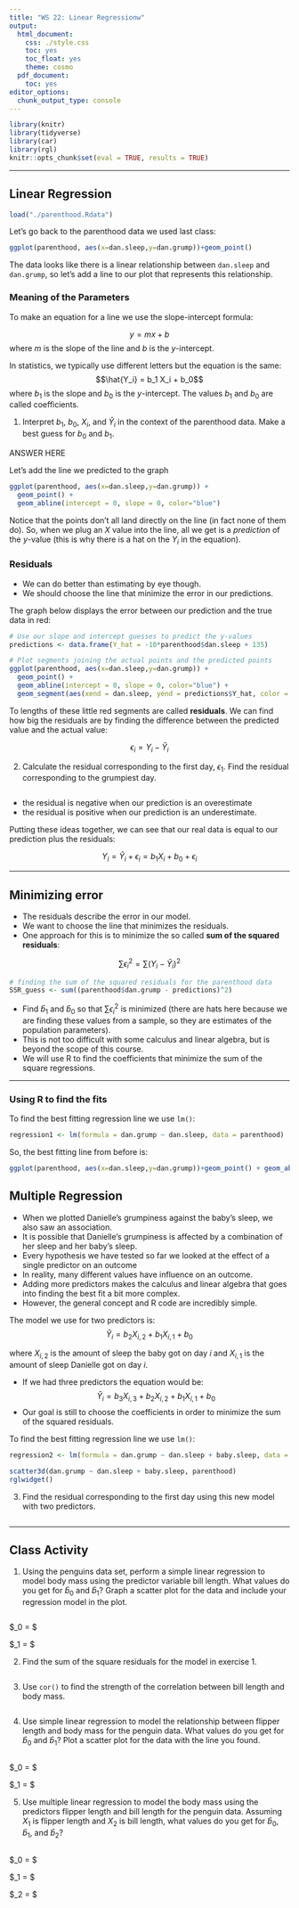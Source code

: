 ```yaml
---
title: "WS 22: Linear Regressionw"
output:
  html_document:
    css: ./style.css
    toc: yes
    toc_float: yes
    theme: cosmo
  pdf_document:
    toc: yes
editor_options:
  chunk_output_type: console
---
```





```r
library(knitr)
library(tidyverse)
library(car)
library(rgl)
knitr::opts_chunk$set(eval = TRUE, results = TRUE)
```


---

## Linear Regression
```r
load("./parenthood.Rdata")
```

Let's go back to the parenthood data we used last class:

```r
ggplot(parenthood, aes(x=dan.sleep,y=dan.grump))+geom_point()
```

The data looks like there is a linear relationship between `dan.sleep` and `dan.grump`, so let's add a line to our plot that represents this relationship.

### Meaning of the Parameters

To make an equation for a line we use the slope-intercept formula:

$$y=mx+b$$
where $m$ is the slope of the line and $b$ is the $y$-intercept. 

In statistics, we typically use different letters but the equation is the same:
$$\hat{Y_i} = b_1 X_i + b_0$$
where $b_1$ is the slope and $b_0$ is the $y$-intercept. The values $b_1$ and $b_0$ are called coefficients. 

1. Interpret $b_1$, $b_0$, $X_i$, and $\hat{Y}_i$ in the context of the parenthood data. Make a best guess for $b_0$ and $b_1$.

<div>
:::{#answer}

ANSWER HERE

:::
</div>

Let's add the line we predicted to the graph

```r

ggplot(parenthood, aes(x=dan.sleep,y=dan.grump)) +
  geom_point() + 
  geom_abline(intercept = 0, slope = 0, color="blue") 

```

Notice that the points don't all land directly on the line (in fact none of them do). So, when we plug an $X$ value into the line, all we get is a *prediction* of the $y$-value (this is why there is a hat on the $Y_i$ in the equation).


### Residuals

+ We can do better than estimating by eye though. 
+ We should choose the line that minimize the error in our predictions.

The graph below displays the error between our prediction and the true data in red:

```r
# Use our slope and intercept guesses to predict the y-values
predictions <- data.frame(Y_hat = -10*parenthood$dan.sleep + 135)

# Plot segments joining the actual points and the predicted points
ggplot(parenthood, aes(x=dan.sleep,y=dan.grump)) +
  geom_point() + 
  geom_abline(intercept = 0, slope = 0, color="blue") + 
  geom_segment(aes(xend = dan.sleep, yend = predictions$Y_hat, color = "resid"))

```

To lengths of these little red segments are called **residuals**. We can find how big the residuals are by finding the difference between the predicted value and the actual value:

$$\epsilon_i = Y_i - \hat{Y}_i$$

2. Calculate the residual corresponding to the first day, $\epsilon_1$. Find the residual corresponding to the grumpiest day.

```r

```

+ the residual is negative when our prediction is an overestimate
+ the residual is positive when our prediction is an underestimate.

Putting these ideas together, we can see that our real data is equal to our prediction plus the residuals:

$$Y_i = \hat{Y}_i + \epsilon_i = b_1X_i + b_0 + \epsilon_i$$

---

## Minimizing error

+ The residuals describe the error in our model.
+ We want to choose the line that minimizes the residuals.
+ One approach for this is to minimize the so called **sum of the squared residuals**:

$$ \sum \epsilon_i^2 = \sum (Y_i - \hat{Y}_i)^2$$

```r

# finding the sum of the squared residuals for the parenthood data
SSR_guess <- sum((parenthood$dan.grump - predictions)^2)

```

+ Find $\hat{b}_1$ and $\hat{b}_0$ so that $\sum \epsilon_i^2$ is minimized (there are hats here because we are finding these values from a sample, so they are estimates of the population parameters). 
+ This is not too difficult with some calculus and linear algebra, but is beyond the scope of this course.
+ We will use R to find the coefficients that minimize the sum of the square regressions.

---

### Using R to find the fits

To find the best fitting regression line we use `lm()`:

```r
regression1 <- lm(formula = dan.grump ~ dan.sleep, data = parenthood)
```

So, the best fitting line from before is:

```r
ggplot(parenthood, aes(x=dan.sleep,y=dan.grump))+geom_point() + geom_abline(intercept = 0, slope = 0, color="blue") 
```

## Multiple Regression

+ When we plotted Danielle's grumpiness against the baby's sleep, we also saw an association. 
+ It is possible that Danielle's grumpiness is affected by a combination of her sleep and her baby's sleep.
+ Every hypothesis we have tested so far we looked at the effect of a single predictor on an outcome 
+ In reality, many different values have influence on an outcome.
+ Adding more predictors makes the calculus and linear algebra that goes into finding the best  fit a bit more complex. 
+ However, the general concept and R code are incredibly simple. 

The model we use for two predictors is:
$$\hat{Y}_i = b_2 X_{i,2} + b_1 X_{i,1} + b_0$$

where $X_{i,2}$ is the amount of sleep the baby got on day $i$ and $X_{i,1}$ is the amount of sleep Danielle got on day $i$.

+ If we had three predictors the equation would be:
$$\hat{Y}_i = b_3 X_{i,3} + b_2 X_{i,2} + b_1 X_{i,1} + b_0$$
+ Our goal is still to choose the coefficients in order to minimize the sum of the squared residuals.

To find the best fitting regression line we use `lm()`:

```r
regression2 <- lm(formula = dan.grump ~ dan.sleep + baby.sleep, data = parenthood)
```
```r
scatter3d(dan.grump ~ dan.sleep + baby.sleep, parenthood)
rglwidget()
```

3. Find the residual corresponding to the first day using this new model with two predictors.

```r

```

---

## Class Activity

1. Using the penguins data set, perform a simple linear regression to model body mass using the predictor variable bill length. What values do you get for $\hat{b}_0$ and $\hat{b}_1$? Graph a scatter plot for the data and include your regression model in the plot.

```r

```

<div>
:::{#answer}

$\hat{b}_0 = $

$\hat{b}_1 = $

:::
</div>

2. Find the sum of the square residuals for the model in exercise 1.

```r

```

3. Use `cor()` to find the strength of the correlation between bill length and body mass. 


```r

```



4. Use simple linear regression to model the relationship between flipper length and body mass for the penguin data. What values do you get for $\hat{b}_0$ and $\hat{b}_1$? Plot a scatter plot for the data with the line you found.

```r

```

<div>
:::{#answer}

$\hat{b}_0 = $

$\hat{b}_1 = $

:::
</div>

5. Use multiple linear regression to model the body mass using the predictors flipper length and bill length for the penguin data. Assuming $X_1$ is flipper length and $X_2$ is bill length, what values do you get for $\hat{b}_0$,  $\hat{b}_1$, and $\hat{b}_2$? 

```r

```

<div>
:::{#answer}

$\hat{b}_0 = $

$\hat{b}_1 = $

$\hat{b}_2 = $

:::
</div>

